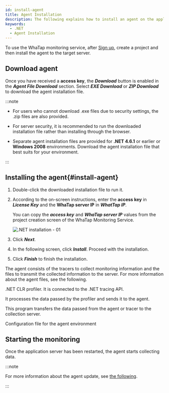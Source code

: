 ```yaml
---
id: install-agent
title: Agent Installation
description: The following explains how to install an agent on the application server in the .NET environment.
keywords:
  - .NET
  - Agent Installation
---
```



To use the WhaTap monitoring service, after [Sign up](https://www.whatap.io/en/signup/), create a project and then install the agent to the target server.


<Createprojectv2 />


<Accesskeyv2 />

## Download agent

Once you have received a **access key**, the **_Download_** button is enabled in the **_Agent File Download_** section. Select **_EXE Download_** or **_ZIP Download_** to download the agent installation file.

:::note

- For users who cannot download .exe files due to security settings, the .zip files are also provided.

- For server security, it is recommended to run the downloaded installation file rather than installing through the browser.

- Separate agent installation files are provided for **.NET 4.6.1** or earlier or **Windows 2008** environments. Download the agent installation file that best suits for your environment. 

:::

## Installing the agent{#install-agent}

1. Double-click the downloaded installation file to run it.

2. According to the on-screen instructions, enter the **access key** in **_License Key_** and the **WhaTap server IP** in **_WhatTap IP_**.

   You can copy the **_access key_** and **_WhaTap server IP_** values from the project creation screen of the WhaTap Monitoring Service.

   ![.NET installation - 01](https://img.whatap.io/media/agent_dotnet/install/agent_install_02.png)

3. Click **_Next_**.

4. In the following screen, click **_Install_**. Proceed with the installation.

5. Click **_Finish_** to finish the installation.

The agent consists of the tracers to collect monitoring information and the files to transmit the collected information to the server. For more information about the agent files, see the following.

<Filetree name="whatap">

<FiletreeItem name="WhaTap.ClrProfiler.dll" type="file">.NET CLR profiler. It is connected to the .NET tracing API.</FiletreeItem>

<FiletreeItem name="WhaTap.Trace.dll" type="file">It processes the data passed by the profiler and sends it to the agent.</FiletreeItem>

<FiletreeItem name="whatap_dotnet.exe" type="file">This program transfers the data passed from the agent or tracer to the collection server.</FiletreeItem>

<FiletreeItem name="whatap.conf" type="file">Configuration file for the agent environment</FiletreeItem>

</Filetree>

## Starting the monitoring

Once the application server has been restarted, the agent starts collecting data.

:::note

For more information about the agent update, see [the following](agent-manage).

:::
